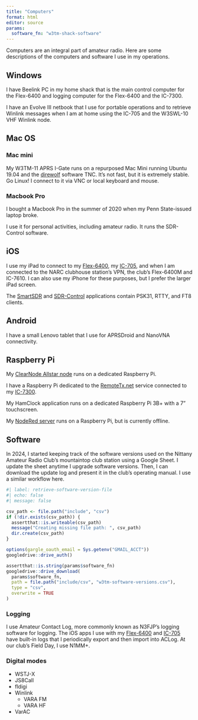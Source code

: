 ```yaml
---
title: "Computers"
format: html
editor: source
params:
  software_fn: "w3tm-shack-software"
---
```


Computers are an integral part of amateur radio.
Here are some descriptions of the computers and software I use in my operations.

## Windows

I have Beelink PC in my home shack that is the main control computer for the Flex-6400 and logging computer for the Flex-6400 and the IC-7300.

I have an Evolve III netbook that I use for portable operations and to retrieve Winlink messages when I am at home using the IC-705 and the W3SWL-10 VHF Winlink node.

## Mac OS

### Mac mini

My W3TM-11 APRS I-Gate runs on a repurposed Mac Mini running Ubuntu 19.04 and the [direwolf](https://github.com/wb2osz/direwolf) software TNC.
It's not fast, but it is extremely stable.
Go Linux!
I connect to it via VNC or local keyboard and mouse.

### Macbook Pro

I bought a Macbook Pro in the summer of 2020 when my Penn State-issued laptop broke.

I use it for personal activities, including amateur radio. It runs the SDR-Control software.

## iOS

I use my iPad to connect to my [Flex-6400](rigs.qmd#flexradio-6400), my [IC-705](rigs.qmd#icom-ic-705), and when I am connected to the NARC clubhouse station's VPN, the club's Flex-6400M and IC-7610. I can also use my iPhone for these purposes, but I prefer the larger iPad screen.

The [SmartSDR](https://roskosch.de/smartsdr-features/) and [SDR-Control](https://roskosch.de/sdr-control-ios/) applications contain PSK31, RTTY, and FT8 clients.

## Android

I have a small Lenovo tablet that I use for APRSDroid and NanoVNA connectivity.

## Raspberry Pi

My [ClearNode Allstar node](#rigs.qmd#clearnode) runs on a dedicated Raspberry Pi.

I have a Raspberry Pi dedicated to the [RemoteTx.net](https://remotetx.net) service connected to my [IC-7300](rigs.qmd#ic-7300).

My HamClock application runs on a dedicated Raspberry Pi 3B+ with a 7" touchscreen.

My [NodeRed server](workbench.qmd#nodered) runs on a Raspberry Pi, but is currently offline.

## Software

In 2024, I started keeping track of the software versions used on the Nittany Amateur Radio Club's mountaintop club station using a Google Sheet.
I update the sheet anytime I upgrade software versions.
Then, I can download the update log and present it in the club's operating manual.
I use a similar workflow here.

```r
#| label: retrieve-software-version-file
#| echo: false
#| message: false

csv_path <- file.path("include", "csv")
if (!dir.exists(csv_path)) {
  assertthat::is.writeable(csv_path)
  message("Creating missing file path: ", csv_path)
  dir.create(csv_path)
}

options(gargle_oauth_email = Sys.getenv("GMAIL_ACCT"))
googledrive::drive_auth()

assertthat::is.string(params$software_fn)
googledrive::drive_download(
  params$software_fn,
  path = file.path("include/csv", "w3tm-software-versions.csv"),
  type = "csv",
  overwrite = TRUE
)
```

### Logging

I use Amateur Contact Log, more commonly known as N3FJP's logging software for logging.
The iOS apps I use with my [Flex-6400](rigs.qmd#flexradio-flex-6400) and [IC-705](rigs.qmd#icom-ic-705) have built-in logs that I periodically export and then import into ACLog.
At our club's Field Day, I use N1MM+.

### Digital modes

- WSTJ-X
- JS8Call
- fldigi
- Winlink
  - VARA FM
  - VARA HF
- VarAC
